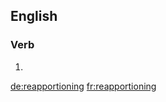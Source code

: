 ==English==

===Verb===
{{head|en}}

# {{present participle of|reapportion|lang=en}}

[[de:reapportioning]]
[[fr:reapportioning]]